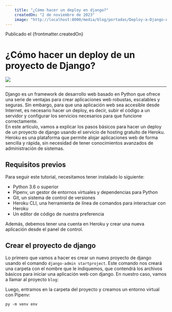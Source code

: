 ---
    title: "¿Cómo hacer un deploy en django?"
    createdOn: "2 de noviembre de 2023"
    image: "http://localhost:8000/media/blog/portadas/Deploy-a-Django-App-With-Nginx--Gunicorn--HTTPS_Watermarked.webp"
---
<span id="date">Publicado el {frontmatter.createdOn}</span>
# ¿Cómo hacer un deploy de un proyecto de Django?
<img src={frontmatter.image} class="h-96 mx-auto object-cover object-center" />

<hr class="my-12" />

Django es un framework de desarrollo web basado en Python que ofrece una serie de ventajas para crear aplicaciones web robustas, escalables y seguras. Sin embargo, para que una aplicación web sea accesible desde Internet, es necesario hacer un deploy, es decir, subir el código a un servidor y configurar los servicios necesarios para que funcione correctamente. <br />
En este artículo, vamos a explicar los pasos básicos para hacer un deploy de un proyecto de django usando el servicio de hosting gratuito de Heroku. Heroku es una plataforma que permite alojar aplicaciones web de forma sencilla y rápida, sin necesidad de tener conocimientos avanzados de administración de sistemas.

## Requisitos previos

Para seguir este tutorial, necesitamos tener instalado lo siguiente:
- Python 3.6 o superior
- Pipenv, un gestor de entornos virtuales y dependencias para Python
- Git, un sistema de control de versiones
- Heroku CLI, una herramienta de línea de comandos para interactuar con Heroku
- Un editor de código de nuestra preferencia

Además, debemos tener una cuenta en Heroku y crear una nueva aplicación desde el panel de control.
## Crear el proyecto de django

Lo primero que vamos a hacer es crear un nuevo proyecto de django usando el comando `django-admin startproject`. Este comando nos creará una carpeta con el nombre que le indiquemos, que contendrá los archivos básicos para iniciar una aplicación web con django. En nuestro caso, vamos a llamar al proyecto `blog`:

Luego, entramos en la carpeta del proyecto y creamos un entorno virtual con Pipenv:

<div class="mockup-code">
  <pre data-prefix="$"><code>py -m venv env</code></pre>
</div>